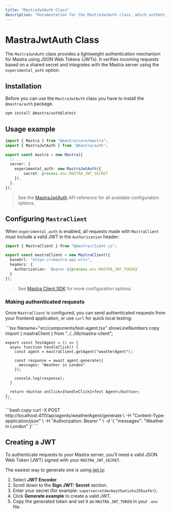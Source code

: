 ```yaml
---
title: "MastraJwtAuth Class"
description: "Documentation for the MastraJwtAuth class, which authenticates Mastra applications using JSON Web Tokens."
---
```



# MastraJwtAuth Class

The `MastraJwtAuth` class provides a lightweight authentication mechanism for Mastra using JSON Web Tokens (JWTs). It verifies incoming requests based on a shared secret and integrates with the Mastra server using the `experimental_auth` option.

## Installation

Before you can use the `MastraJwtAuth` class you have to install the `@mastra/auth` package.

```bash copy
npm install @mastra/auth@latest
```

## Usage example

```typescript {2,7-9} filename="src/mastra/index.ts" showLineNumbers copy
import { Mastra } from "@mastra/core/mastra";
import { MastraJwtAuth } from '@mastra/auth';

export const mastra = new Mastra({
  // ..
  server: {
    experimental_auth: new MastraJwtAuth({
        secret: process.env.MASTRA_JWT_SECRET
    }),
  },
});
```

> See the [MastraJwtAuth](/reference/auth/jwt) API reference for all available configuration options.

## Configuring `MastraClient`

When `experimental_auth` is enabled, all requests made with `MastraClient` must include a valid JWT in the `Authorization` header:

```typescript {6} filename="lib/mastra/mastra-client.ts" showLineNumbers copy
import { MastraClient } from "@mastra/client-js";

export const mastraClient = new MastraClient({
  baseUrl: "https://<mastra-api-url>",
  headers: {
    Authorization: `Bearer ${process.env.MASTRA_JWT_TOKEN}`
  }
});
```

> See [Mastra Client SDK](/server-db/mastra-client) for more configuration options.

### Making authenticated requests

Once `MastraClient` is configured, you can send authenticated requests from your frontend application, or use `curl` for quick local testing:

<Tabs>
  <TabItem value="curl" label="cURL">
    ```tsx filename="src/components/test-agent.tsx" showLineNumbers copy
    import { mastraClient } from "../../lib/mastra-client";

    export const TestAgent = () => {
      async function handleClick() {
        const agent = mastraClient.getAgent("weatherAgent");

        const response = await agent.generate({
          messages: "Weather in London"
        });

        console.log(response);
      }

      return <button onClick={handleClick}>Test Agent</button>;
    };
    ```
  </TabItem>
  <TabItem value="react" label="React">
    ```bash copy
    curl -X POST http://localhost:4111/api/agents/weatherAgent/generate \
      -H "Content-Type: application/json" \
      -H "Authorization: Bearer <your-jwt>" \
      -d '{
        "messages": "Weather in London"
      }'
    ```
  </TabItem>
</Tabs>

## Creating a JWT

To authenticate requests to your Mastra server, you'll need a valid JSON Web Token (JWT) signed with your `MASTRA_JWT_SECRET`.

The easiest way to generate one is using [jwt.io](https://www.jwt.io/):

1. Select **JWT Encoder**.
2. Scroll down to the **Sign JWT: Secret** section.
3. Enter your secret (for example: `supersecretdevkeythatishs256safe!`).
4. Click **Generate example** to create a valid JWT.
5. Copy the generated token and set it as `MASTRA_JWT_TOKEN` in your `.env` file.
